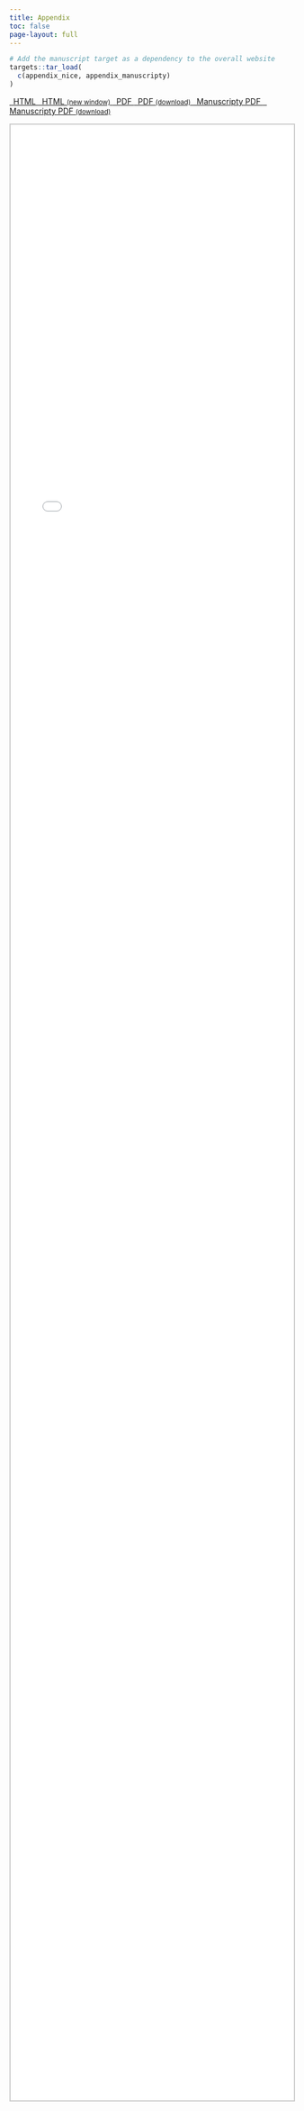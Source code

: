 ```yaml
---
title: Appendix
toc: false
page-layout: full
---
```


```r
# Add the manuscript target as a dependency to the overall website
targets::tar_load(
  c(appendix_nice, appendix_manuscripty)
)
```

```{=html}
<p class="text-center">
  <a class="btn btn-success btn-sm mb-1" href="/manuscript/output/appendix.html" target="appendix">
  <i class="fa-solid fa-file-lines"></i> &ensp;HTML
  </a> 
  
  <a class="btn btn-success btn-sm mb-1" href="/manuscript/output/appendix.html" target="_blank">
  <i class="fa-solid fa-arrow-up-right-from-square"></i>&ensp;HTML <small>(new window)</small>
  </a>

  <a class="btn btn-danger btn-sm mb-1" href="/manuscript/output/appendix.pdf" target="appendix">
  <i class="fa-solid fa-file-pdf"></i>&ensp;PDF
  </a> 
  
  <a class="btn btn-danger btn-sm mb-1" target="_blank" href="/manuscript/output/appendix.pdf">
  <i class="fa-solid fa-file-arrow-down"></i>&ensp;PDF <small>(download)</small>
  </a>
  
  <a class="btn btn-warning btn-sm mb-1" href="/manuscript/output-ms/appendix-ms.pdf" target="appendix">
  <i class="fa-solid fa-file-pdf"></i>&ensp;Manuscripty PDF
  </a> 
  
  <a class="btn btn-warning btn-sm mb-1" target="_blank" href="/manuscript/output-ms/appendix-ms.pdf">
  <i class="fa-solid fa-file-arrow-down"></i>&ensp;Manuscripty PDF <small>(download)</small>
  </a>
</p>

<iframe src="/manuscript/output/appendix.html" frameborder="0" style="overflow:hidden;height:90%;width:100%;border:2px solid #ccc;" height="90%" width="100%" name="appendix"></iframe>
```
